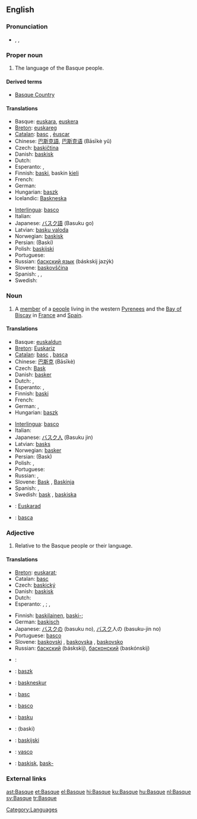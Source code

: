 {{interwiktionary|code=eu}}
{{wikipedia}}
{{see|basque}}
==English==

===Pronunciation===
* {{a|US}} {{AHD|/bask/}}, {{IPA|/bæsk/}}, {{SAMPA|/b{sk/}}
{{rfp|UK}}

===Proper noun===
{{en-proper noun}}

# The language of the Basque people.

====Derived terms====
*[[Basque Country]]

====Translations====
{{trans-top|language}}
*Basque: [[euskara]], [[euskera]]
*[[Breton]]: [[euskareg]] {{m}}
*[[Catalan]]: [[basc]] {{m}}, [[èuscar]] {{m}}
*Chinese: [[巴斯克語]], [[巴斯克语]] (Bāsīkè yǔ)
*Czech: [[baskičtina]] {{f}}
*Danish: [[baskisk]]
*Dutch: {{t+|nl|Baskisch|n}}
*Esperanto: {{t|eo|eŭska lingvo}} {{italbrac|preferred}}, {{t|eo|vaska lingvo}}
*Finnish: [[baski]], baskin [[kieli]]
*French: {{t+|fr|basque|m}}
*German: {{t|de|Baskisch|n}}
*Hungarian: [[baszk]]
*Icelandic: [[Baskneska]]
{{trans-mid}}
*[[Interlingua]]: [[basco]]
*Italian: {{t|it|basco|m}}
*Japanese: [[バスク語]] (Basuku go)
*Latvian: [[basku valoda]] {{f}}
*Norwegian: [[baskisk]]
*Persian: {{FAchar|[[باسکی]]}} (Baski)
*Polish: [[baskijski]] {{m}}
*Portuguese: {{t|basco|m}}
*Russian: [[баскский язык]] (báskskij jazýk) {{m}}
*Slovene: [[baskovščina]] {{f}}
*Spanish: {{t|es|vasco|m}}, <!-- Does the language name really also have a feminine form?! {{t|es|vasca|f}},--> {{t|es|vascuence|m}}, {{t|es|euskera|m}}
*Swedish: {{t|sv|baskiska|c}}
{{trans-bottom}}

===Noun===
{{en-noun}}

# A [[member]] of a [[people]] living in the western [[Pyrenees]] and the [[Bay of Biscay]] in [[France]] and [[Spain]].

====Translations====
{{trans-top|member of a people}}
*Basque: [[euskaldun]]
*[[Breton]]: [[Euskariz]] {{p}}
*[[Catalan]]: [[basc]] {{m}}, [[basca]] {{f}}
*Chinese: [[巴斯克]] (Bāsīkè)
*Czech: [[Bask]] {{m}}
*Danish: [[basker]] {{c}}
*Dutch: {{t+|nl|Bask|m}}, {{t|nl|Baskische|f}}
*Esperanto: {{t|eo|eŭsko}} {{italbrac|preferred}}, {{t|eo|vasko}}
*Finnish: [[baski]]
*French: {{t-|fr|Basque|m|f}}
*German: {{t|de|Baske|m}}, {{t|de|Baskin|f}}
*Hungarian: [[baszk]]
{{trans-mid}}
*[[Interlingua]]: [[basco]]
*Italian: {{t|it|basco|m}}
*Japanese: [[バスク人]] (Basuku jin)
*Latvian: [[basks]] {{m}}
*Norwegian: [[basker]]
*Persian: {{FAchar|[[باسک]]}} (Bask)
*Polish: {{t|pl|Bask|m}}, {{t|pl|Baskijka|f}}
*Portuguese: {{t|pt|basco|m}}
*Russian: {{t|ru|sc=Cyrl|баск|tr=bask|m}}, {{t|ru|sc=Cyrl|басконка|tr=baskónka|f}}
*Slovene: [[Bask]] {{m}}, [[Baskinja]] {{f}}
*Spanish: {{t|es|vasco|m}}, {{t|es|vasca|f}}
*Swedish: [[bask]] {{m}}, [[baskiska]] {{f}}
{{trans-bottom}}

{{checktrans-top}}
*{{ttbc|Breton}}: [[Euskarad]] {{m}}
*{{ttbc|Romanian}}: [[basca]]
{{trans-bottom}}

===Adjective===
{{en-adj|-}}

# Relative to the Basque people or their language.

====Translations====
{{trans-top|relative to the Basque people or their language}}
*[[Breton]]: {{sense|people}} [[euskarat]]; {{sense|language}} {{t|br|euskarek|xs=Breton}}
*Catalan: [[basc]]
*Czech: [[baskický]]
*Danish: [[baskisk]]
*Dutch: {{t+|nl|Baskisch}}
*Esperanto: {{sense|people}} {{t|eo|eŭska}} {{italbrac|preferred}}, {{t|eo|vaska}}; {{sense|language}} {{t|eo|eŭsklingva}} {{italbrac|preferred}}, {{t|eo|vasklingva}}
{{trans-mid}}
*Finnish: {{sense|people}} [[baskilainen]], [[baski|baski-]]; {{sense|language}} {{t|fi|baskinkielinen}}
*German: [[baskisch]]
*Japanese: [[バスク]]の (basuku no), [[バスク]]人の (basuku-jin no)
*Portuguese: [[basco]]
*Slovene: [[baskovski]] {{m}}, [[baskovska]] {{f}}, [[baskovsko]] {{n}}
*Russian: [[баскский]] (báskskij), [[басконский]] (baskónskij)
{{trans-bottom}}

{{checktrans-top}}

*{{ttbc|French}}: {{t+|fr|basque}}

*{{ttbc|Hungarian}}: [[baszk]]
{{trans-mid}}
*{{ttbc|Icelandic}}: [[baskneskur]]
*{{ttbc|Interlingua}}: [[basc]]
*{{ttbc|Italian}}: [[basco]]
*{{ttbc|Latvian}}: [[basku]]
*{{ttbc|Persian}}: {{FAchar|[[باسکی]]}} (baski)
*{{ttbc|Polish}}: [[baskijski]]
*{{ttbc|Spanish}}: [[vasco]]
*{{ttbc|Swedish}}: [[baskisk]], [[bask-]]
{{trans-bottom}}

===External links===
{{ethnologue|code=eus}}
{{ethnologue|lang=Navarro-Labourdin Basque|code=bqe}}
{{ethnologue|lang=Souletin Basque|code=bsz}}

[[Category:Languages]]

[[ast:Basque]]
[[et:Basque]]
[[el:Basque]]
[[hi:Basque]]
[[ku:Basque]]
[[hu:Basque]]
[[nl:Basque]]
[[sv:Basque]]
[[tr:Basque]]